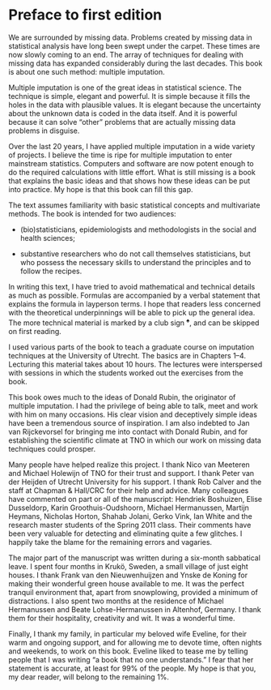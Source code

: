 # Preface to first edition {#preface-to-first-edition .unnumbered}

We are surrounded by missing data. Problems created by missing data in
statistical analysis have long been swept under the carpet. These times
are now slowly coming to an end. The array of techniques for dealing
with missing data has expanded considerably during the last decades.
This book is about one such method: multiple imputation.

Multiple imputation is one of the great ideas in statistical science.
The technique is simple, elegant and powerful. It is simple because it
fills the holes in the data with plausible values. It is elegant because
the uncertainty about the unknown data is coded in the data itself. And
it is powerful because it can solve “other” problems that are actually
missing data problems in disguise.

Over the last 20 years, I have applied multiple imputation in a wide
variety of projects. I believe the time is ripe for multiple imputation
to enter mainstream statistics. Computers and software are now potent
enough to do the required calculations with little effort. What is still
missing is a book that explains the basic ideas and that shows how these
ideas can be put into practice. My hope is that this book can fill this
gap.

The text assumes familiarity with basic statistical concepts and
multivariate methods. The book is intended for two audiences:

-   (bio)statisticians, epidemiologists and methodologists in the social
    and health sciences;

-   substantive researchers who do not call themselves statisticians,
    but who possess the necessary skills to understand the principles
    and to follow the recipes.

In writing this text, I have tried to avoid mathematical and technical
details as much as possible. Formulas are accompanied by a verbal
statement that explains the formula in layperson terms. I hope that
readers less concerned with the theoretical underpinnings will be able
to pick up the general idea. The more technical material is marked by a
club sign $^\spadesuit$, and can be skipped on first
reading.

I used various parts of the book to teach a graduate course on
imputation techniques at the University of Utrecht. The basics are in
Chapters 1–4. Lecturing this material takes about 10 hours. The lectures
were interspersed with sessions in which the students worked out the
exercises from the book.

This book owes much to the ideas of Donald Rubin, the originator of
multiple imputation. I had the privilege of being able to talk, meet and
work with him on many occasions. His clear vision and deceptively simple
ideas have been a tremendous source of inspiration. I am also indebted
to Jan van Rijckevorsel for bringing me into contact with Donald Rubin,
and for establishing the scientific climate at TNO in which our work on
missing data techniques could prosper.

Many people have helped realize this project. I thank Nico van Meeteren
and Michael Holewijn of TNO for their trust and support. I thank Peter
van der Heijden of Utrecht University for his support. I thank Rob
Calver and the staff at Chapman & Hall/CRC for their help and advice.
Many colleagues have commented on part or all of the manuscript:
Hendriek Boshuizen, Elise Dusseldorp, Karin Groothuis-Oudshoorn, Michael
Hermanussen, Martijn Heymans, Nicholas Horton, Shahab Jolani, Gerko
Vink, Ian White and the research master students of the Spring 2011
class. Their comments have been very valuable for detecting and
eliminating quite a few glitches. I happily take the blame for the
remaining errors and vagaries.

The major part of the manuscript was written during a six-month
sabbatical leave. I spent four months in Krukö, Sweden, a small village
of just eight houses. I thank Frank van den Nieuwenhuijzen and Ynske de
Koning for making their wonderful green house available to me. It was
the perfect tranquil environment that, apart from snowplowing, provided
a minimum of distractions. I also spent two months at the residence of
Michael Hermanussen and Beate Lohse-Hermanussen in Altenhof, Germany. I
thank them for their hospitality, creativity and wit. It was a wonderful
time.

Finally, I thank my family, in particular my beloved wife Eveline, for
their warm and ongoing support, and for allowing me to devote time,
often nights and weekends, to work on this book. Eveline liked to tease
me by telling people that I was writing “a book that no one
understands.” I fear that her statement is accurate, at least for 99% of
the people. My hope is that you, my dear reader, will belong to the
remaining 1%.
